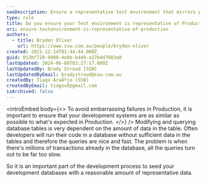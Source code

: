 ```yaml
---
seoDescription: Ensure a representative test environment that mirrors production to avoid surprises and optimize performance.
type: rule
title: Do you ensure your Test environment is representative of Production?
uri: ensure-testenvironment-is-representative-of-production
authors:
  - title: Bryden Oliver
    url: https://www.ssw.com.au/people/bryden-oliver
created: 2021-12-14T01:44:44.000Z
guid: 013bf720-9980-4ebb-b449-a27b4d7683a8
lastUpdated: 2024-06-08T03:27:17.000Z
lastUpdatedBy: Brady Stroud [SSW]
lastUpdatedByEmail: bradystroud@ssw.com.au
createdBy: Tiago AraÃºjo [SSW]
createdByEmail: tiagov8@gmail.com
isArchived: false
---
```


<introEmbed
  body={<>
To avoid embarrassing failures in Production, it is important to ensure that your development systems are as similar as possible to what's expected in Production.
  </>}
/>
Modifying and querying database tables is very dependent on the amount of data in the table. Often developers will run their code in a database without sufficient data in the tables and therefore the queries are nice and fast. The problem is when there's millions of transactions already in the database, all the queries turn out to be far too slow.

So it is an important part of the development process to seed your development databases with a reasonable amount of representative data.
